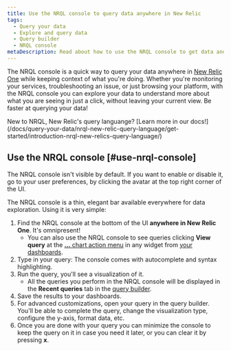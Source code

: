 ```yaml
---
title: Use the NRQL console to query data anywhere in New Relic
tags:
  - Query your data
  - Explore and query data
  - Query builder
  - NRQL console
metaDescription: Read about how to use the NRQL console to get data and build charts.
---
```


The NRQL console is a quick way to query your data anywhere in [New Relic One](https://one.newrelic.com/) while keeping context of what you're doing. Whether you're monitoring your services, troubleshooting an issue, or just browsing your platform, with the NRQL console you can explore your data to understand more about what you are seeing in just a click, without leaving your current view. Be faster at querying your data!

<Callout variant="tip">
  New to NRQL, New Relic's query languange? [Learn more in our docs!](/docs/query-your-data/nrql-new-relic-query-language/get-started/introduction-nrql-new-relics-query-language/)
</Callout>

## Use the NRQL console [#use-nrql-console]

<Callout variant="tip">
  The NRQL console isn't visible by default. If you want to enable or disable it, go to your user preferences, by clicking the avatar at the top right corner of the UI.
</Callout>

The NRQL console is a thin, elegant bar available everywhere for data exploration. Using it is very simple:

1. Find the NRQL console at the bottom of the UI **anywhere in New Relic One**. It's omnipresent!
   * You can also use the NRQL console to see queries clicking **View query** at the [**...** chart action menu](/docs/query-your-data/explore-query-data/dashboards/manage-your-dashboard/#dash-manage-charts) in any widget from [your dashboards](/docs/query-your-data/explore-query-data/dashboards/introduction-dashboards/).
2. Type in your query: The console comes with autocomplete and syntax highlighting.
3. Run the query, you'll see a visualization of it.
   * All the queries you perform in the NRQL console will be displayed in the **Recent queries** tab in the [query builder](/docs/query-your-data/explore-query-data/query-builder/introduction-query-builder/).
4. Save the results to your dashboards.
5. For advanced customizations, open your query in the query builder. You'll be able to complete the query, change the visualization type, configure the y-axis, format data, etc.
6. Once you are done with your query you can minimize the console to keep the query on it in case you need it later, or you can clear it by pressing **x**.
